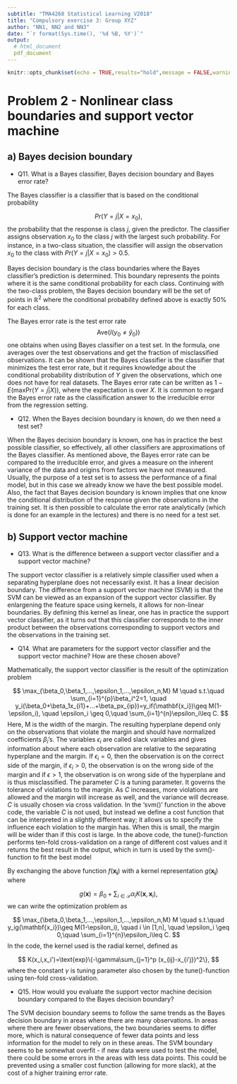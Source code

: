 ```yaml
---
subtitle: "TMA4268 Statistical Learning V2018"
title: "Compulsory exercise 3: Group XYZ"
author: "NN1, NN2 and NN3"
date: "`r format(Sys.time(), '%d %B, %Y')`"
output: 
  # html_document
  pdf_document
---
```

  
```r
knitr::opts_chunk$set(echo = TRUE,results="hold",message = FALSE,warning=FALSE)
```


# Problem 2 - Nonlinear class boundaries and support vector machine

## a) Bayes decision boundary 

* Q11. What is a Bayes classifier, Bayes decision boundary and Bayes error rate?

The Bayes classifier is a classifier that is based on the conditional probability 

$$
Pr(Y=j|X=x_{0}),
$$
the probability that the response is class $j$, given the predictor. The classifier assigns observation $x_0$ to the class $j$ with the largest such probability. For instance, in a two-class situation, the classifier will assign the observation $x_0$ to the class with $Pr(Y=j|X=x_0)>0.5$.

Bayes decision boundary is the class boundaries where the Bayes classifier's prediction is determined. This boundary represents the points where it is the same conditional probability for each class. Continuing with the two-class problem, the Bayes decision boundary will be the set of points in $\mathbb{R}^2$ where the conditional probability defined above is exactly $50\%$ for each class.

The Bayes error rate is the test error rate $$\text{Ave}(I(y_0 \neq \hat{y}_0))$$ one obtains when using Bayes classifier on a test set. In the formula, one averages over the test observations and get the fraction of misclassified observations. It can be shown that the Bayes classifier is the classifier that minimizes the test error rate, but it requires knowledge about the conditional probability distribution of $Y$ given the observations, which one does not have for real datasets. The Bayes error rate can be written as $1-E(\text{maxPr}(Y=j|X))$, where the expectation is over $X$. It is common to regard the Bayes error rate as the classification answer to the irreducible error from the regression setting.

* Q12. When the Bayes decision boundary is known, do we then need a test set?

When the Bayes decision boundary is known, one has in practice the best possible classifier, so effectively, all other classifiers are approximations of the Bayes classifier. As mentioned above, the Bayes error rate can be compared to the irreducible error, and gives a measure on the inherent variance of the data and origins from factors we have not measured. Usually, the purpose of a test set is to assess the performance of a final model, but in this case we already know we have the best possible model. Also, the fact that Bayes decision boundary is known implies that one know the conditional distribution of the response given the observations in the training set. It is then possible to calculate the error rate analytically (which is done for an example in the lectures) and there is no need for a test set.

## b) Support vector machine

* Q13. What is the difference between a support vector classifier and a support vector machine?

The support vector classifier is a relatively simple classifier used when a separating hyperplane does not necessarily exist. It has a linear decision boundary. The difference from a support vector machine (SVM) is that the SVM can be viewed as an expansion of the support vector classifier. By enlargening the feature space using kernels, it allows for non-linear boundaries. By defining this kernel as linear, one has in practice the support vector classifier, as it turns out that this classifier corresponds to the inner product between the observations corresponding to support vectors and the observations in the training set. 

* Q14. What are parameters for the support vector classifier and the support vector machine? How are these chosen above?

 Mathematically, the support vector classifier is the result of the optimization problem

$$
\max_{\beta_0,\beta_1,...,\epsilon_1,...,\epsilon_n,M} M \quad s.t.\quad \sum_{i=1}^{p}\beta_i^2=1, \quad y_i(\beta_0+\beta_1x_{i1}+...+\beta_px_{ip})=y_if(\mathbf{x_i})\geq M(1-\epsilon_i), \quad \epsilon_i \geq 0,\quad \sum_{i=1}^{n}\epsilon_i\leq C.
$$
Here, M is the width of the margin. The resulting hyperplane depend only on the observations that violate the margin and should have normalized coefficients $\beta_i$'s. The variables $\epsilon_i$ are called slack variables and gives information about where each observation are relative to the separating hyperplane and the margin. If $\epsilon_i=0$, then the observation is on the correct side of the margin, if $\epsilon_i>0$, the observation is on the wrong side of the margin and if $\epsilon>1$, the observation is on wrong side of the hyperplane and is thus misclassified. The parameter $C$ is a tuning parameter. It governs the tolerance of violations to the margin. As $C$ increases, more violations are allowed and the margin will increase as well, and the variance will decrease. $C$ is usually chosen via cross validation. In the 'svm()' function in the above code, the variable $C$ is not used, but instead we define a cost function that can be interpreted in a slightly different way; it allows us to specify the influence each violation to the margin has. When this is small, the margin will be wider than if this cost is large. In the above code, the tune()-function performs ten-fold cross-validation on a range of different cost values and it returns the best result in the output, which in turn is used by the svm()-function to fit the best model

By exchanging the above function $f(\mathbf{x_i})$ with a kernel representation $g(\mathbf{x_i})$ where 

$$
g(\mathbf{x})=\beta_0 + \sum_{i \in \mathcal{S}} \alpha_iK(\mathbf{x},\mathbf{x}_i),
$$
we can write the optimization problem as 

$$
\max_{\beta_0,\beta_1,...,\epsilon_1,...,\epsilon_n,M} M \quad s.t.\quad y_ig(\mathbf{x_i})\geq M(1-\epsilon_i), \quad i \in [1,n], \quad \epsilon_i \geq 0,\quad \sum_{i=1}^{n}\epsilon_i\leq C.
$$
In the code, the kernel used is the radial kernel, defined as 

$$
K(x_i,x_i')=\text{exp}\{-\gamma\sum_{j=1}^p (x_{ij}-x_{i'j})^2\},
$$
where the constant $\gamma$ is tuning parameter also chosen by the tune()-function using ten-fold cross-validation. 

* Q15. How would you evaluate the support vector machine decision boundary compared to the Bayes decision boundary?

The SVM decision boundary seems to follow the same trends as the Bayes decision boundary in areas where there are many observations. In areas where there are fewer observations, the two boundaries seems to differ more, which is natural consequence of fewer data points and less information for the model to rely on in these areas. The SVM boundary seems to be somewhat overfit - if new data were used to test the model, there could be some errors in the areas with less data points. This could be prevented using a smaller cost function (allowing for more slack), at the cost of a higher training error rate.






